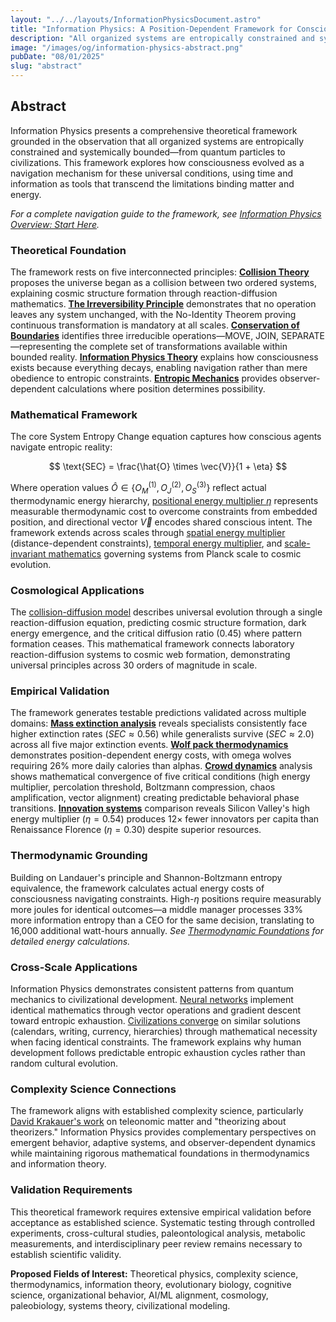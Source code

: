 ```yaml
---
layout: "../../layouts/InformationPhysicsDocument.astro"
title: "Information Physics: A Position-Dependent Framework for Conscious System Dynamics"
description: "All organized systems are entropically constrained and systemically bounded. This abstract presents Information Physics—a complete theoretical framework for how consciousness navigates these universal conditions using time and information, including mathematical foundations and cross-domain applications."
image: "/images/og/information-physics-abstract.png"
pubDate: "08/01/2025"
slug: "abstract"
---
```


## Abstract

Information Physics presents a comprehensive theoretical framework grounded in the observation that all organized systems are entropically constrained and systemically bounded—from quantum particles to civilizations. This framework explores how consciousness evolved as a navigation mechanism for these universal conditions, using time and information as tools that transcend the limitations binding matter and energy.

*For a complete navigation guide to the framework, see [Information Physics Overview: Start Here](/information-physics/start-here).*

### Theoretical Foundation

The framework rests on five interconnected principles: **[Collision Theory](/information-physics/collision-theory)** proposes the universe began as a collision between two ordered systems, explaining cosmic structure formation through reaction-diffusion mathematics. **[The Irreversibility Principle](/information-physics/irreversibility-principle)** demonstrates that no operation leaves any system unchanged, with the No-Identity Theorem proving continuous transformation is mandatory at all scales. **[Conservation of Boundaries](/information-physics/conservation-of-boundaries)** identifies three irreducible operations—MOVE, JOIN, SEPARATE—representing the complete set of transformations available within bounded reality. **[Information Physics Theory](/information-physics/theory)** explains how consciousness exists because everything decays, enabling navigation rather than mere obedience to entropic constraints. **[Entropic Mechanics](/information-physics/entropic-mechanics)** provides observer-dependent calculations where position determines possibility.

### Mathematical Framework

The core System Entropy Change equation captures how conscious agents navigate entropic reality:

$$
\text{SEC} = \frac{\hat{O} \times \vec{V}}{1 + \eta}
$$

Where operation values $\hat{O} \in \{O_M^{(1)}, O_J^{(2)}, O_S^{(3)}\}$ reflect actual thermodynamic energy hierarchy, [positional energy multiplier $\eta$](/information-physics/positional-energy-multiplier) represents measurable thermodynamic cost to overcome constraints from embedded position, and directional vector $\vec{V}$ encodes shared conscious intent. The framework extends across scales through [spatial energy multiplier](/information-physics/entropic-mechanics/spatial-extension) (distance-dependent constraints), [temporal energy multiplier](/information-physics/entropic-mechanics/temporal-extension), and [scale-invariant mathematics](/information-physics/entropic-mechanics/scale-invariant-extension) governing systems from Planck scale to cosmic evolution.

### Cosmological Applications

The [collision-diffusion model](/information-physics/collision-diffusion-model) describes universal evolution through a single reaction-diffusion equation, predicting cosmic structure formation, dark energy emergence, and the critical diffusion ratio (0.45) where pattern formation ceases. This mathematical framework connects laboratory reaction-diffusion systems to cosmic web formation, demonstrating universal principles across 30 orders of magnitude in scale.

### Empirical Validation

The framework generates testable predictions validated across multiple domains: **[Mass extinction analysis](/information-physics/survival-trends-in-mass-extinction-events)** reveals specialists consistently face higher extinction rates $(SEC \approx 0.56)$ while generalists survive $(SEC \approx 2.0)$ across all five major extinction events. **[Wolf pack thermodynamics](/information-physics/wolf-pack-thermodynamics)** demonstrates position-dependent energy costs, with omega wolves requiring 26% more daily calories than alphas. **[Crowd dynamics](/information-physics/mathematical-analysis-of-crowd-dynamics)** analysis shows mathematical convergence of five critical conditions (high energy multiplier, percolation threshold, Boltzmann compression, chaos amplification, vector alignment) creating predictable behavioral phase transitions. **[Innovation systems](/information-physics/the-innovation-entropy-crisis)** comparison reveals Silicon Valley's high energy multiplier $(\eta = 0.54)$ produces 12× fewer innovators per capita than Renaissance Florence $(\eta = 0.30)$ despite superior resources.

### Thermodynamic Grounding

Building on Landauer's principle and Shannon-Boltzmann entropy equivalence, the framework calculates actual energy costs of consciousness navigating constraints. High-$\eta$ positions require measurably more joules for identical outcomes—a middle manager processes 33% more information entropy than a CEO for the same decision, translating to 16,000 additional watt-hours annually. *See [Thermodynamic Foundations](/information-physics/thermodynamic-foundations#calculating-actual-thermodynamic-costs) for detailed energy calculations.*

### Cross-Scale Applications

Information Physics demonstrates consistent patterns from quantum mechanics to civilizational development. [Neural networks](/information-physics/in-science#artificial-neural-networks-and-information-physics) implement identical mathematics through vector operations and gradient descent toward entropic exhaustion. [Civilizations converge](/information-physics/throughout-history#why-all-civilizations-develop-identical-solutions) on similar solutions (calendars, writing, currency, hierarchies) through mathematical necessity when facing identical constraints. The framework explains why human development follows predictable entropic exhaustion cycles rather than random cultural evolution.

### Complexity Science Connections

The framework aligns with established complexity science, particularly [David Krakauer's work](/information-physics/in-science#similarities-in-complexity-science) on teleonomic matter and "theorizing about theorizers." Information Physics provides complementary perspectives on emergent behavior, adaptive systems, and observer-dependent dynamics while maintaining rigorous mathematical foundations in thermodynamics and information theory.

### Validation Requirements

This theoretical framework requires extensive empirical validation before acceptance as established science. Systematic testing through controlled experiments, cross-cultural studies, paleontological analysis, metabolic measurements, and interdisciplinary peer review remains necessary to establish scientific validity.

**Proposed Fields of Interest:** Theoretical physics, complexity science, thermodynamics, information theory, evolutionary biology, cognitive science, organizational behavior, AI/ML alignment, cosmology, paleobiology, systems theory, civilizational modeling.

